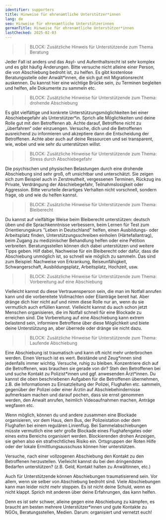 ```yaml
---
identifier: supporters
title: Hinweise für ehrenamtliche Unterstützer*innen
lang: de
seo: Hinweise für ehrenamtliche Unterstützerinnen
germanTitle: Hinweise für ehrenamtliche Unterstützer*innen
lastChecked: 2025-02-03
---
```



<AffectedKitLink/>

>> BLOCK: Zusätzliche Hinweis für Unterstützende zum Thema Beratung

Jeder Fall ist anders und das Asyl- und Aufenthaltsrecht ist sehr komplex und es gibt häufig Änderungen. Bitte versuche nicht alleine einer Person, die von Abschiebung bedroht ist, zu helfen. Es gibt kostenlose Beratungsstelle oder Anwält*innen, die sich gut mit Migrationsrecht auskennen. Du kannst hier eine wichtige Brücke sein, zu Terminen begleiten und helfen, alle Dokumente zu sammeln etc.

>> BLOCK: Zusätzliche Hinweise für Unterstützende zum Thema: drohende Abschiebung

Es gibt vielfältige und konkrete Unterstützungsmöglichkeiten bei einer Abschiebegefahr als Unterstützer\*in.
Sprich alle Möglichkeiten und deine Rolle gut mit den Betroffenen ab. Achte darauf, Betroffene nicht zu „überfahren“ oder einzuengen. Versuche, dich und die Betroffenen ausreichend zu informieren und akzeptiere dann die Entscheidung der Betroffenen.
Achte aber auch auf deine Ressourcen und sei transparent, wie, wobei und wie sehr du unterstützen willst.


>> BLOCK: Zusätzliche Hinweise für Unterstützende zum Thema: Stress durch Abschiebegefahr

Die psychischen und physischen Belastungen durch eine drohende Abschiebung sind sehr groß, oft unsichtbar und unterschätzt. Sie zeigen sich zum Beispiel auch in Zerstreutheit, vergessenen Terminen, Rückzug ins Private, Verdrängung der Abschiebegefahr, Teilnahmslosigkeit oder Aggression. Bitte verurteile derartiges Verhalten nicht vorschnell, sondern frage, ob und wie du helfen kannst. 


>> BLOCK: Zusätzliche Hinweise für Unterstützende zum Thema: Bleiberecht

Du kannst auf vielfältige Weise beim Bleiberecht unterstützen: deutsch üben und die Sprachkenntnisse verbessern, beim Lernen für Test zum Orientierungskurs "Leben in Deutschland" helfen, einen Ausbildungs- oder Arbeitsplatz finden, Unterstützungsschreiben einholen (Härtefallantrag), beim Zugang zu medizinischer Behandlung helfen oder eine Petition verbreiten. Beratungsstellen können dich dabei unterstützen und weitere Tipps geben. Hilf dabei, Nachweise für ein Bleiberecht oder dafür, dass die Abschiebung unmöglich ist, so schnell wie möglich zu sammeln. Das sind zum Beispiel: Nachweise von Erkrankung, Reiseunfähigkeit, Schwangerschaft, Ausbildungsplatz, Arbeitsplatz, Hochzeit, usw.


>> BLOCK: Zusätzliche Hinweise für Unterstützende zum Thema: Vorbereitung auf eine Abschiebung

Vielleicht kannst du diese Vertrauensperson sein, die man im Notfall anrufen kann und die vorbereitete Vollmachten oder Eilanträge bereit hat. Aber dränge dich hier nicht auf und nimm diese Rolle nur an, wenn du sie vermutlich auch erfüllen kannst.  Vielleicht kannst du auch schon jetzt Menschen organisieren, die im Notfall schnell für eine Blockade zu erreichen sind. 
Die Vorbereitung auf eine Abschiebung kann extrem belastend sein, informiere Betroffene über diese Möglichkeit und biete deine Unterstützung an, aber überrede oder dränge sie nicht dazu.


>> BLOCK: Zusätzliche Hinweise für Unterstützende zum Thema: Laufende Abschiebung

Eine Abschiebung ist traumatisch und kann oft nicht mehr unterbrochen werden. Einen Versuch ist es wert.
Beistände und Zeug\*innen sind jedenfalls immer wichtig. 
Versuche, ruhig zu bleiben.
Konzentriere dich auf die Betroffenen, was brauchen sie gerade von dir? Steh den Betroffenen bei und suche Kontakt zu Polizist\*innen und ggf. anwesenden Ärzt\*innen.
Du kannst die oben beschriebenen Aufgaben für die Betroffenen übernehmen, z.B. die Informationen zu Einsatzleitung der Polizei, Flughafen etc. sammeln, gegenüber der Polizei oder einer Ärztin auf Abschiebehindernisse aufmerksam machen und darauf pochen, dass sie ernst genommen werden, den Anwalt anrufen, heimlich Videoaufnahmen machen, Anträge wegfaxen etc. 

Wenn möglich, können du und andere zusammen eine Blockade organisieren, vor dem Haus, dem Bus, der Polizeistation oder dem Flughafen bei einem regulären Linienflug. Bei Sammelabschiebungen müsste vermutlich eine sehr große Blockade eines Flughafengates oder eines extra Bereichs organisiert werden. Blockierenden drohen Anzeigen, sie gehen also ein strafrechtliches Risiko ein. 
Ortsgruppen der Roten Hilfe oder der lokale Ermittlungsausschuss können hier unterstützen.

Versuche, nach einer vollzogenen Abschiebung den Kontakt zu den Betroffenen herzustellen. Vielleicht kannst du bei den dringendsten Bedarfen unterstützen? (z.B. Geld, Kontakt halten zu Anwältinnen, etc.)

Auch für Unterstützende können Abschiebungen traumatisierend sein. Vor allem, wenn sie selber von Abschiebung bedroht sind. Viele Abschiebungen kann man leider nicht mehr stoppen. Es ist nicht deine Schuld, wenn es nicht klappt. Sprich mit anderen über deine Erfahrungen, das kann helfen.

Denn es ist sehr schwer, alleine gegen eine Abschiebung zu kämpfen, es braucht am besten mehrere Unterstützer\*innen und gute Kontakte zu NGOs, Beratungsstellen, Medien. Darum: organisiert und vernetzt euch!
